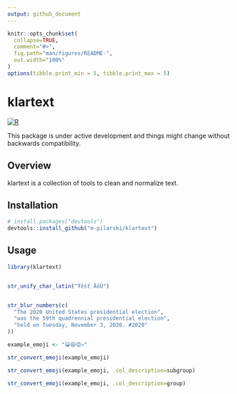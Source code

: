 ```yaml
---
output: github_document
---
```


<!-- README.md is generated from README.Rmd. Please edit that file -->

```r
knitr::opts_chunk$set(
  collapse=TRUE,
  comment="#>",
  fig.path="man/figures/README-",
  out.width="100%"
)
options(tibble.print_min = 5, tibble.print_max = 5)
```

# klartext

[![R](https://github.com/m-pilarski/klartext/actions/workflows/r.yml/badge.svg)](https://github.com/m-pilarski/klartext/actions/workflows/r.yml)

This package is under active development and things might change without backwards compatibility.

## Overview

klartext is a collection of tools to clean and normalize text.

## Installation

```r

# install.packages("devtools")
devtools::install_github("m-pilarski/klartext")

```

## Usage

```r

library(klartext)


str_unify_char_latin("Ŧêśť ÄöÜ")


str_blur_numbers(c(
  "The 2020 United States presidential election",
  "was the 59th quadrennial presidential election",
  "held on Tuesday, November 3, 2020. #2020"
))

example_emoji <- "😀😆😡💀"

str_convert_emoji(example_emoji)

str_convert_emoji(example_emoji, .col_description=subgroup)

str_convert_emoji(example_emoji, .col_description=group)

```

